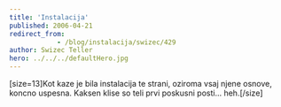 ```yaml
---
title: 'Instalacija'
published: 2006-04-21
redirect_from: 
            - /blog/instalacija/swizec/429
author: Swizec Teller
hero: ../../../defaultHero.jpg
---
```

\[size=13]Kot kaze je bila instalacija te strani, oziroma vsaj njene osnove, koncno uspesna. Kaksen klise so teli prvi poskusni posti... heh.\[/size]